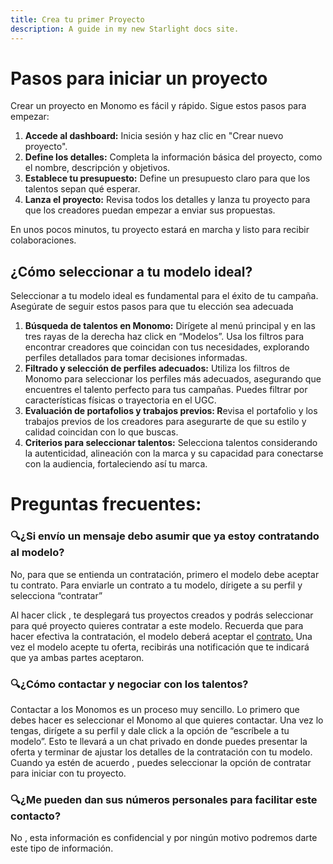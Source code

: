 ```yaml
---
title: Crea tu primer Proyecto
description: A guide in my new Starlight docs site.
---
```

# Pasos para iniciar un proyecto

Crear un proyecto en Monomo es fácil y rápido. Sigue estos pasos para empezar:

1. **Accede al dashboard:** Inicia sesión y haz clic en "Crear nuevo proyecto".
2. **Define los detalles:** Completa la información básica del proyecto, como el nombre, descripción y objetivos.
3. **Establece tu presupuesto:** Define un presupuesto claro para que los talentos sepan qué esperar.
4. **Lanza el proyecto:** Revisa todos los detalles y lanza tu proyecto para que los creadores puedan empezar a enviar sus propuestas.

En unos pocos minutos, tu proyecto estará en marcha y listo para recibir colaboraciones.


## ¿Cómo seleccionar a tu modelo ideal?

Seleccionar a tu modelo ideal es fundamental para el éxito de tu campaña. Asegúrate de seguir estos pasos para que tu elección sea adecuada

1. **Búsqueda de talentos en Monomo:** Dirígete al menú principal y en las tres rayas de la derecha haz click en “Modelos”. Usa los filtros  para encontrar creadores que coincidan con tus necesidades, explorando perfiles detallados para tomar decisiones informadas.
2. **Filtrado y selección de perfiles adecuados:** Utiliza los filtros de Monomo para seleccionar los perfiles más adecuados, asegurando que encuentres el talento perfecto para tus campañas. Puedes filtrar por características físicas o trayectoria en el UGC.
3. **Evaluación de portafolios y trabajos previos: R**evisa el portafolio y los trabajos previos de los creadores para asegurarte de que su estilo y calidad coincidan con lo que buscas.
4. **Criterios para seleccionar talentos:** Selecciona talentos considerando la autenticidad, alineación con la marca y su capacidad para conectarse con la audiencia, fortaleciendo así tu marca.

# Preguntas frecuentes:

### **🔍¿Si envío un mensaje debo asumir que ya estoy contratando al modelo?**

No, para que se entienda un contratación, primero el modelo debe aceptar tu contrato. Para enviarle un contrato a tu modelo, dírigete a su perfil y selecciona “contratar”


Al hacer click , te desplegará tus proyectos creados y podrás seleccionar para qué proyecto quieres contratar a este modelo. Recuerda que para hacer efectiva la contratación, el modelo deberá aceptar el [contrato.](http://contrato.Se) Una vez el modelo acepte tu oferta, recibirás una notificación que te indicará que ya ambas partes aceptaron.

### **🔍¿Cómo contactar y negociar con los talentos?**

Contactar a los Monomos es un proceso muy sencillo. Lo primero que debes hacer es seleccionar el Monomo al que quieres contactar. Una vez lo tengas, dirígete a su perfil y dale click a la opción de “escríbele a tu modelo”. Esto te llevará a un chat privado en donde puedes presentar la oferta y terminar de ajustar los detalles de la contratación con tu modelo. Cuando ya estén de acuerdo , puedes seleccionar la opción de contratar para iniciar con tu proyecto.

### **🔍¿Me pueden dan sus números personales para facilitar este contacto?**

No , esta información es confidencial y por ningún motivo podremos darte este tipo de información.
